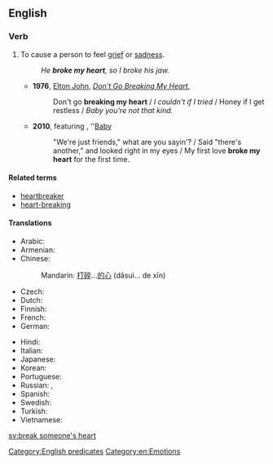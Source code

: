 ==English==

===Verb===
{{head|en|verb|head=[[break]] [[someone]][['s]] [[heart]]}}

# {{context|idiomatic|lang=en}} To cause a person to feel [[grief]] or [[sadness]].
#: ''He '''broke my heart''', so I broke his jaw.''
#* '''1976''', [[w:Elton John|Elton John]], ''[[w:Don't Go Breaking My Heart|Don't Go Breaking My Heart]]'',
#*: Don't go '''breaking my heart''' / ''I couldn't if I tried'' / Honey if I get restless / ''Baby you're not that kind.''
#* '''2010''', {{w|Justin Bieber}} featuring {{w|Ludacris}}, ''[[w:Baby (Justin Bieber song)|Baby]]
#*: "We're just friends," what are you sayin'? / Said "there's another," and looked right in my eyes / My first love '''broke my heart''' for the first time.

====Related terms====
* [[heartbreaker]]
* [[heart-breaking]]

====Translations====
{{trans-top|to cause a person to feel grief or sadness}}
* Arabic: {{t-needed|ar}}
* Armenian: {{t|hy|սիրտը կոտրել|sc=Armn}}
* Chinese:
*: Mandarin: {{qualifier|break...'s heart}} [[打碎]]...[[的]][[心]] (dǎsuì... de xīn)
* Czech: {{t|cs|zlomit srdce}} {{qualifier|+ dative case}}
* Dutch: {{t|nl|iemand zijn/haar hart breken}}
* Finnish: {{t|fi|särkeä jonkun sydän}}
* French: {{t|fr|casser cœur}} {{qualifier|add pronouns [[mon]], [[ton]], etc., e.g. casser mon cœur - "to break my heart"}}
* German: {{t|de|Herz brechen}} {{qualifier|add pronouns [[mein]], [[dein]], etc., e.g. mein Herz brechen - "to break my heart"}}
{{trans-mid}}
* Hindi: {{t-needed|hi}}
* Italian: {{t+|it|accorare}}
* Japanese: {{t|ja|心を壊す|tr=こころをこわす, kokoro-o kowasu}}
* Korean: {{t-needed|ko}}
* Portuguese: {{t|pt|partir o coração de}}
* Russian: {{t+|ru|разбива́ть се́рдце|impf}}, {{t|ru|разби́ть се́рдце|impf}} {{qualifier|+ dative case or possessive pronouns used}}
* Spanish: {{t|es|partirle a alguien el corazón}}
* Swedish: {{t+|sv|krossa någons hjärta}}
* Turkish: {{t+|tr|kalbini kırmak}}
* Vietnamese: {{t-needed|vi}}
{{trans-bottom}}

[[Category:English predicates]]
[[Category:en:Emotions]]

[[sv:break someone's heart]]